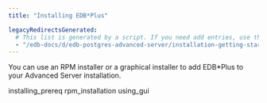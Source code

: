 ```yaml
---
title: "Installing EDB*Plus"

legacyRedirectsGenerated:
  # This list is generated by a script. If you need add entries, use the `legacyRedirects` key.
  - "/edb-docs/d/edb-postgres-advanced-server/installation-getting-started/edb-plus/12/installing_edb_plus.html"
---
```


You can use an RPM installer or a graphical installer to add EDB*Plus to your Advanced Server installation.

<div class="toctree" maxdepth="3">

installing_prereq rpm_installation using_gui

</div>